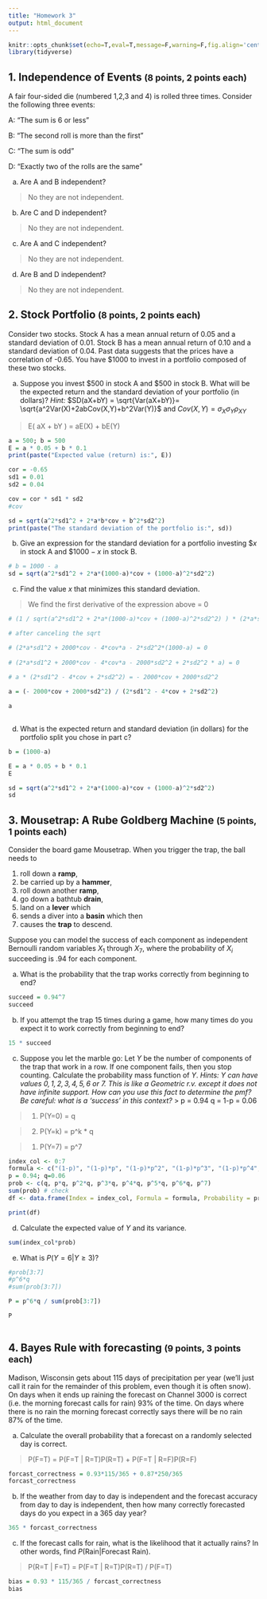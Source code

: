 ```yaml
---
title: "Homework 3"
output: html_document
---
```


```r
knitr::opts_chunk$set(echo=T,eval=T,message=F,warning=F,fig.align='center')
library(tidyverse)
```

## 1. Independence of Events <small>(8 points, 2 points each)</small>

A fair four-sided die (numbered 1,2,3 and 4) is rolled three times. Consider the following three events:

A: "The sum is 6 or less"

B: "The second roll is more than the first"

C: "The sum is odd"

D: "Exactly two of the rolls are the same"

a. Are A and B independent?

> No they are not independent.

b. Are C and D independent?

> No they are not independent.

c. Are A and C independent?

> No they are not independent.

d. Are B and D independent?

> No they are not independent.


## 2. Stock Portfolio <small>(8 points, 2 points each)</small>

Consider two stocks. Stock A has a mean annual return of 0.05 and a standard deviation of 0.01. Stock B has a mean annual return of 0.10 and a standard deviation of 0.04. Past data suggests that the prices have a correlation of -0.65.
You have \$1000 to invest in a portfolio composed of these two stocks. 

a. Suppose you invest \$500 in stock A and \$500 in stock B. What will be the expected return and the standard deviation of your portfolio (in dollars)? 
*Hint:* $SD(aX+bY) = \sqrt{Var(aX+bY)}= \sqrt{a^2Var(X)+2abCov(X,Y)+b^2Var(Y)}$ and $Cov(X,Y)=\sigma_X \sigma_Y \rho_{XY}$

> E( aX + bY ) = aE(X) + bE(Y) 

```r
a = 500; b = 500
E = a * 0.05 + b * 0.1
print(paste("Expected value (return) is:", E))

cor = -0.65
sd1 = 0.01
sd2 = 0.04

cov = cor * sd1 * sd2
#cov

sd = sqrt(a^2*sd1^2 + 2*a*b*cov + b^2*sd2^2)
print(paste("The standard deviation of the portfolio is:", sd))

```


b. Give an expression for the standard deviation for a portfolio investing $\$x$ in stock A and $\$1000-x$ in stock B. 

```r
# b = 1000 - a
sd = sqrt(a^2*sd1^2 + 2*a*(1000-a)*cov + (1000-a)^2*sd2^2)

```

c. Find the value $x$ that minimizes this standard deviation. 

> We find the first derivative of the expression above = 0 

```r
# (1 / sqrt(a^2*sd1^2 + 2*a*(1000-a)*cov + (1000-a)^2*sd2^2) ) * (2*a*sd1^2 + 2000*cov - 2*cov*a - 2*sd2^2*(1000-a)) = 0

```

```r
# after canceling the sqrt

# (2*a*sd1^2 + 2000*cov - 4*cov*a - 2*sd2^2*(1000-a) = 0
 
# (2*a*sd1^2 + 2000*cov - 4*cov*a - 2000*sd2^2 + 2*sd2^2 * a) = 0
  
# a * (2*sd1^2 - 4*cov + 2*sd2^2) = - 2000*cov + 2000*sd2^2

a = (- 2000*cov + 2000*sd2^2) / (2*sd1^2 - 4*cov + 2*sd2^2)

a
    

```

d. What is the expected return and standard deviation (in dollars) for the portfolio split you chose in part c?

```r
b = (1000-a)

E = a * 0.05 + b * 0.1
E

sd = sqrt(a^2*sd1^2 + 2*a*(1000-a)*cov + (1000-a)^2*sd2^2)
sd

```


## 3. Mousetrap: A Rube Goldberg Machine  <small>(5 points, 1 points each)</small>

Consider the board game Mousetrap. When you trigger the trap, the ball needs to 

1. roll down a **ramp**,
2. be carried up by a **hammer**,
3. roll  down another **ramp**,
4. go down a bathtub **drain**,
5. land on a **lever** which
6. sends a diver into a **basin** which then
7. causes the **trap** to descend.

Suppose you can model the success of each component as independent Bernoulli random variables $X_1$ through $X_7$, where the probability of $X_i$ succeeding is $.94$ for each component. 

a. What is the probability that the trap works correctly from beginning to end?

```r
succeed = 0.94^7
succeed
```


b. If you attempt the trap 15 times during a game, how many times do you expect it to work correctly from beginning to end?

```r
15 * succeed
```


c. Suppose you let the marble go: Let $Y$ be the number of components of the trap that work in a row. If one component fails, then you stop counting. Calculate the probability mass function of $Y$. *Hints: $Y$ can have values $0, 1, 2, 3, 4, 5, 6$ or $7$. This is like a Geometric r.v. except it does not have infinite support. How can you use this fact to determine the pmf? Be careful: what is a 'success' in this context?*
> p = 0.94 q = 1-p = 0.06

> 1. P(Y=0) = q

> 2. P(Y=k) = p^k * q

> 1. P(Y=7) = p^7

```r
index_col <- 0:7 
formula <- c("(1-p)", "(1-p)*p", "(1-p)*p^2", "(1-p)*p^3", "(1-p)*p^4", "(1-p)*p^5", "(1-p)*p^6", "p^7")  
p = 0.94; q=0.06
prob <- c(q, p*q, p^2*q, p^3*q, p^4*q, p^5*q, p^6*q, p^7)
sum(prob) # check
df <- data.frame(Index = index_col, Formula = formula, Probability = prob)

print(df)

```


d. Calculate the expected value of $Y$ and its variance. 

```r
sum(index_col*prob)
```


e. What is $P(Y = 6 | Y \geq 3)$?

```r
#prob[3:7]
#p^6*q
#sum(prob[3:7])

P = p^6*q / sum(prob[3:7])

P
  
```


## 4. Bayes Rule with forecasting <small>(9 points, 3 points each)</small>

Madison, Wisconsin gets about 115 days of precipitation per year (we'll just call it rain for the remainder of this problem, even though it is often snow). On days when it ends up raining the forecast on Channel 3000 is correct (i.e. the morning forecast calls for rain) 93% of the time. On days where there is no rain the morning forecast correctly says there will be no rain 87% of the time. 

a. Calculate the overall probability that a forecast on a randomly selected day is correct.

> P(F=T) = P(F=T | R=T)P(R=T) + P(F=T | R=F)P(R=F) 

```r
forcast_correctness = 0.93*115/365 + 0.87*250/365
forcast_correctness
```


b. If the weather from day to day is independent and the forecast accuracy from day to day is independent, then how many correctly forecasted days do you expect in a 365 day year? 

```r

365 * forcast_correctness

```


c. If the forecast calls for rain, what is the likelihood that it actually rains? In other words, find $P(\text{Rain} | \text{Forecast Rain})$.

> P(R=T | F=T) = P(F=T | R=T)P(R=T) / P(F=T) 

```r
bias = 0.93 * 115/365 / forcast_correctness 
bias
```

